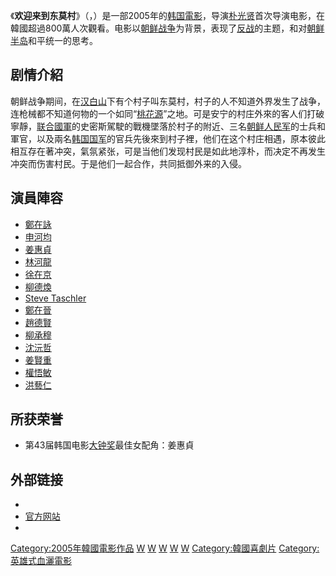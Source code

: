 {{noteTA
|1=zh:朝鲜语; zh-hant:韓語;
|2=zh-hans:朝鲜; zh-hant:朝鮮;
|3=zh-hans:韩国; zh-hant:韓國;
|4=zh-hans:韩朝; zh-hant:南北韓;
|5=zh-hans:朝鲜日报; zh-hant:朝鮮日報;
|6=zh-hans:朝鲜战争; zh-hant:韓戰;
|7=zh-hans:韩国国军; zh-hant:韓國國軍;
}}

{{Infobox Film
|name        = 欢迎来到东莫村
|image       = Welcome to Dongmakgol poster.jpg
|caption     = 欢迎来到东莫村海报
|director    = [[朴光贤|朴光贤]]
|producer    = [[張鎮_(韓國導演)|张镇]]<br />Sang-ho Choi  
|writer      = [[朴光贤|朴光贤]]<br />Song Hye-jin
|starring    = [[鄭在詠|鄭在詠]]<br />[[申河均|申河均]]<br />[[姜惠貞|姜惠貞]]
|music       = [[久石让|久石让]]
|distributor =
|released    = {{ROK}}2005年8月4日
|runtime     = 133分钟
|country     = {{ROK}}
|language    = [[韓语|韓语]]、[[英語|英語]]
|budget      = 800万美元
|imdb_id     = 0475783
|cn_name     =
|hk_name     = 歡迎來到東莫村
|tw_name     = 歡迎來到東莫村 
}}
《'''欢迎来到东莫村'''》（{{lang-ko|'''웰컴 투 동막골'''}}，{{lang-en|'''''Welcome To Dongmakgol'''''}}）是一部2005年的[[韩国|韩国]][[韓國电影|電影]]，导演[[朴光贤|朴光贤]]首次导演电影，在韓國超過800萬人次觀看。电影以[[朝鲜战争|朝鲜战争]]为背景，表现了[[反战|反战]]的主题，和对[[朝鲜半岛|朝鲜半岛]]和平统一的思考。

== 剧情介紹 ==
朝鲜战争期间，在[[汉白山|汉白山]]下有个村子叫东莫村，村子的人不知道外界发生了战争，连枪械都不知道何物的一个如同“[[桃花源|桃花源]]”之地。可是安宁的村庄外來的客人们打破寧靜，[[聯合國軍_(韓戰)|联合國軍]]的{{Link-en|美國海軍飛行員|United States Naval Aviator}}史密斯駕駛的戰機墜落於村子的附近、三名[[朝鲜人民军|朝鲜人民军]]的士兵和軍官，以及兩名[[大韓民國國軍|韩国国军]]的官兵先後來到村子裡，他们在这个村庄相遇，原本彼此相互存在著冲突，氣氛紧张，可是当他们发现村民是如此地淳朴，而决定不再发生冲突而伤害村民。于是他们一起合作，共同抵御外来的入侵。

== 演員陣容 ==
*[[鄭在詠|鄭在詠]]
*[[申河均|申河均]]
*[[姜惠貞|姜惠貞]]
*[[林河龍|林河龍]]
*[[徐在京|徐在京]]
*[[柳德煥|柳德煥]]
*[[Steve_Taschler|Steve Taschler]]
*[[鄭在晉|鄭在晉]]
*[[趙德賢|趙德賢]]
*[[柳承穆|柳承穆]]
*[[沈沅哲|沈沅哲]]
*[[姜賢重|姜賢重]]
*[[權悟敏|權悟敏]]
*[[洪藝仁|洪藝仁]]
== 所获荣誉 ==
*第43届韩国电影[[大钟奖|大钟奖]]最佳女配角：姜惠貞

==外部链接==
*{{imdb title|0475783}}
*[https://web.archive.org/web/20140603180819/http://dongmakgol2005.co.kr/ 官方网站]
*{{douban}}

{{青龍電影獎}}
{{烏甸尼遠東電影節最受觀眾歡迎獎}}
{{Showbox}}
[[Category:2005年韓國電影作品|Category:2005年韓國電影作品]]
[[Category:韓國戰爭片|W]]
[[Category:韓戰電影|W]]
[[Category:反戰電影|W]]
[[Category:韓語電影|W]]
[[Category:久石让配乐电影|W]]
[[Category:韓國喜劇片|Category:韓國喜劇片]]
[[Category:英雄式血灑電影|Category:英雄式血灑電影]]